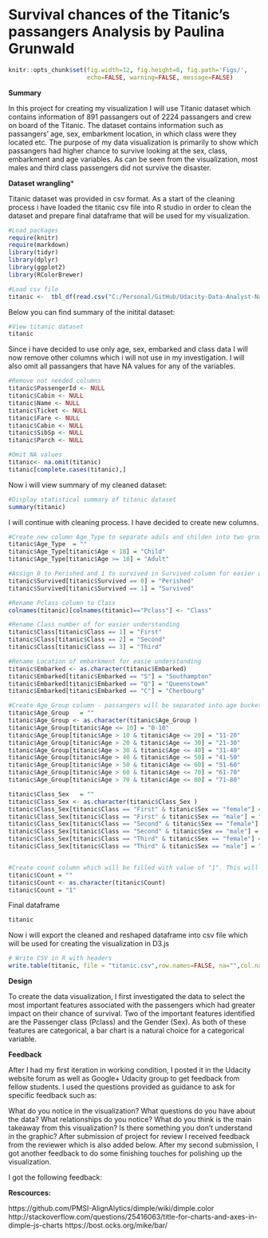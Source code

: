 Survival chances of the Titanic's passangers Analysis by Paulina Grunwald
============================================================================

```r

knitr::opts_chunk$set(fig.width=12, fig.height=8, fig.path='Figs/',
                      echo=FALSE, warning=FALSE, message=FALSE)
```


**Summary** 

In this project for creating my visualization I will use Titanic dataset which contains information of 891 passangers out of 2224 passangers and crew on board of the Titanic. The dataset contains information such as passangers' age, sex, embarkment location, in which class were they located etc. The purpose of my data visualization is primarily to show which passangers had higher chance to survive looking at the sex, class, embarkment and age variables. As can be seen from the visualization, most males and third class passengers did not survive the disaster.

**Dataset wrangling***

Titanic dataset was provided in csv format. As a start of the cleaning process i have loaded the titanic csv file into R studio in order to clean the dataset and prepare final dataframe that will be used for my visualization.

```r
#Load packages
require(knitr)
require(markdown)
library(tidyr)
library(dplyr)
library(ggplot2)
library(RColorBrewer)

#Load csv file
titanic <-  tbl_df(read.csv("C:/Personal/GitHub/Udacity-Data-Analyst-Nanodegree/Project 6 - Make Effective Data Visualization/Final project/train.csv"))
```

Below you can find summary of the initital dataset:

```r
#View titanic dataset
titanic
```


Since i have decided to use only age, sex, embarked and class data I will now remove other columns which i will not use in my investigation. I will also omit all passangers that have NA values for any of the variables. 

```r
#Remove not needed columns
titanic$PassengerId <- NULL
titanic$Cabin <- NULL
titanic$Name <- NULL
titanic$Ticket <- NULL
titanic$Fare <- NULL
titanic$Cabin <- NULL
titanic$SibSp <- NULL
titanic$Parch <- NULL

#Omit NA values
titanic<- na.omit(titanic)
titanic[complete.cases(titanic),]
```

Now i will view summary of my cleaned dataset:

```r
#Display statistical summary of titanic dataset
summary(titanic)
```

I will continue with cleaning process. I have decided to create new columns.
```r

#Create new column Age_Type to separate aduls and childen into two groups
titanic$Age_Type  = ""
titanic$Age_Type[titanic$Age < 18] = "Child"
titanic$Age_Type[titanic$Age >= 18] = "Adult"

#Assign 0 to Perished and 1 to survived in Survived column for easier understanding
titanic$Survived[titanic$Survived == 0] = "Perished"
titanic$Survived[titanic$Survived == 1] = "Survived"

#Rename Pclass column to Class
colnames(titanic)[colnames(titanic)=="Pclass"] <- "Class"

#Rename Class number of for easier understanding
titanic$Class[titanic$Class == 1] = "First"
titanic$Class[titanic$Class == 2] = "Second"
titanic$Class[titanic$Class == 3] = "Third"

#Rename Location of embarkment for easie understanding
titanic$Embarked <- as.character(titanic$Embarked)
titanic$Embarked[titanic$Embarked == "S"] = "Southampton"
titanic$Embarked[titanic$Embarked == "Q"] = "Queenstown"
titanic$Embarked[titanic$Embarked == "C"] = "Cherbourg"

#Create Age_Group column - passangers will be separated into age buckets
titanic$Age_Group   = ""
titanic$Age_Group <- as.character(titanic$Age_Group )
titanic$Age_Group[titanic$Age <= 10] = "0-10"
titanic$Age_Group[titanic$Age > 10 & titanic$Age <= 20] = "11-20"
titanic$Age_Group[titanic$Age > 20 & titanic$Age <= 30] = "21-30"
titanic$Age_Group[titanic$Age > 30 & titanic$Age <= 40] = "31-40"
titanic$Age_Group[titanic$Age > 40 & titanic$Age <= 50] = "41-50"
titanic$Age_Group[titanic$Age > 50 & titanic$Age <= 60] = "51-60"
titanic$Age_Group[titanic$Age > 60 & titanic$Age <= 70] = "61-70"
titanic$Age_Group[titanic$Age > 70 & titanic$Age <= 80] = "71-80"

titanic$Class_Sex   = ""
titanic$Class_Sex <- as.character(titanic$Class_Sex )
titanic$Class_Sex[titanic$Class == "First" & titanic$Sex == "female"] = "First Class Female"
titanic$Class_Sex[titanic$Class == "First" & titanic$Sex == "male"] = "First Class Male"
titanic$Class_Sex[titanic$Class == "Second" & titanic$Sex == "female"] = "Second Class Female"
titanic$Class_Sex[titanic$Class == "Second" & titanic$Sex == "male"] = "Second Class Male"
titanic$Class_Sex[titanic$Class == "Third" & titanic$Sex == "female"] = "Third Class Female"
titanic$Class_Sex[titanic$Class == "Third" & titanic$Sex == "male"] = "Third Class Male"


#Create count column which will be filled with value of "1". This will help while creating barplot count in my d3.js visualization
titanic$Count = ""
titanic$Count <- as.character(titanic$Count)
titanic$Count = "1"

```

Final dataframe
```r
titanic
```

Now i will export the cleaned and reshaped dataframe into csv file which will be used for creating the visualization in D3.js
```r
# Write CSV in R with headers
write.table(titanic, file = "titanic.csv",row.names=FALSE, na="",col.names=TRUE, sep=",")
```


**Design**

To create the data visualization, I first investigated the data to select the most important features associated with the passengers which had greater impact on their chance of survival. Two of the important features identified are the Passenger class (Pclass) and the Gender (Sex). As both of these features are categorical, a bar chart is a natural choice for a categorical variable.

**Feedback**

After I had my first iteration in working condition, I posted it in the Udacity website forum as well as Google+ Udacity group to get feedback from fellow students. I used the questions provided as guidance to ask for specific feedback such as:

What do you notice in the visualization?
What questions do you have about the data?
What relationships do you notice?
What do you think is the main takeaway from this visualization?
Is there something you don't understand in the graphic?
After submission of project for review I received feedback from the reviewer which is also added below. After my second submission, I got another feedback to do some finishing touches for polishing up the visualization.

I got the following feedback:






**Rescources:**

https://github.com/PMSI-AlignAlytics/dimple/wiki/dimple.color
http://stackoverflow.com/questions/25416063/title-for-charts-and-axes-in-dimple-js-charts
https://bost.ocks.org/mike/bar/